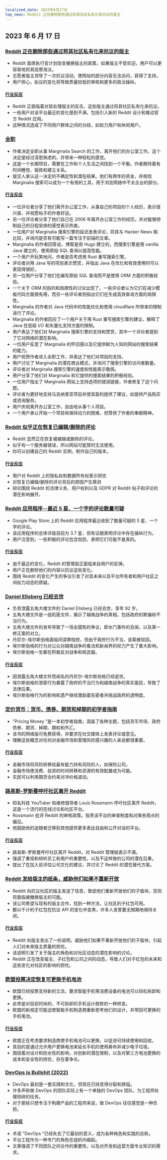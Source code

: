 ```yaml
---
localized_date: 2023年6月17日
top_news: Reddit 正在删除那些通过将其社区私有化来抗议的版主
---
```




## 2023 年 6 月 17 日

### [Reddit 正在删除那些通过将其社区私有化来抗议的版主](https://old.reddit.com/r/ModCoord/comments/14aeq5j/new_admin_post_if_a_moderator_team_unanimously/)

- Reddit 首席执行官计划改变撤换版主的政策，如果版主不受欢迎，用户可以更容易地将其投票淘汰。
- 志愿者版主领导了一次抗议活动，使网站的部分内容无法访问，获得了支持。
- 用户担心，拟议的变化将导致质量较低的审核和更多的政治操纵。

#### [行业反应](http://news.ycombinator.com/item?id=36350938)

- Reddit 正面临着对其处理版主的反击，这些版主通过将其社区私有化来抗议。
- 一些用户对该平台最近的变化感到不满，包括引入新的 Reddit 设计和推动官方 Reddit 应用。
- 这种情况造成了不同用户群体之间的分歧，如权力用户和休闲用户。

### [全职](https://www.marginalia.nu/log/83_full_time/)

- 作者决定全职从事 Marginalia Search 的工作，离开他们的办公室工作。这个决定是经过深思熟虑的，并带来一种轻松的感觉。
- 这是一个长期项目，需要在工作和个人生活之间找到一个平衡。作者期待着有时间睡觉、锻炼和建立关系。
- 提交人承认这一决定的不确定性和潜在结果。他们有两年的资金，并相信 Marginalia 搜索可以成为一个有用的工具，用于浏览网络中不太企业的部分。

#### [行业反应](http://news.ycombinator.com/item?id=36356876)

- 一位评论者分享了他们离开办公室工作，从事自己的项目的个人经历，表示很兴奋，并祝愿帖子的作者好运。
- 另一位评论者分享了他们自己在 2006 年离开办公室工作的经历，并对能够控制自己的日程安排的感觉表示热衷。
- 一位用户对 Marginalia 搜索引擎的延迟发表评论，将其与 Hacker News 相比较，并询问是否有可能写一篇专注于前端的文章。
- Marginalia 的作者回答说，博客是用 Hugo 建立的，而搜索引擎是用 vanilla Java 建立的，使用原始 SQL 查询以提高性能。
- 一个用户开玩笑地问，作者是否考虑用 Rust 重写搜索引擎。
- 评论者对用 Java 写的项目表示赞赏，并指出 Java 在优化和有效使用时可以表现得很好。
- 另一位用户分享了他们在编写原始 SQL 查询而不是使用 ORM 方面的积极经验。
- 一个关于 ORM 的目的和局限性的讨论出现了，一些评论者认为它们在减少模板代码方面很有用，而另一些评论者则指出它们在生成高效查询方面的局限性。
- Marginalia 的作者对 Java 代码中的性能优化和使用 cloudflare 所带来的限制进行了评论。
- Marginalia 的作者回应了一个用户关于用 Rust 重写搜索引擎的建议，解释了 Java 在低级 I/O 和矢量化支持方面的限制。
- 用户表达了他们对 Marginalia 搜索引擎的支持和赞赏，其中一个评论者提到了它对网络的潜在影响。
- 一位用户反思了 Marginalia 的怀旧感以及它提供鲜为人知的网站的搜索结果的能力。
- 用户祝贺作者进入全职工作，并表达了他们对项目的支持。
- 用户讨论了 Marginalia 的潜在商业模式，并询问了搜索引擎的访问者数量。
- 评论者对 Marginalia 搜索引擎的速度和性能表示敬佩。
- 用户分享了他们对 Marginalia 和它提供的搜索结果的积极经验。
- 一位用户指出了 Marginalia 网站上支持选项的错误链接，作者修复了这个问题。
- 评论者为更好地支持马吉纳里亚项目并使其盈利提供了建议，如提供产品购买或咨询服务。
- 用户庆祝离开办公室工作，自由地从事个人项目。
- 一个用户承认开始一个项目和保持动力的困难，但赞扬了作者的奉献精神。

### [Reddit 似乎正在恢复已编辑/删除的评论](https://kbin.social/m/RedditMigration/t/34112/Heads-up-Reddit-is-quietly-restoring-deleted-AND-overwritten-posts-and)

- Reddit 显然正在恢复被编辑或删除的评论。
- 似乎有一个服务器错误，所以网站可能暂时无法使用。
- 你可以创建自己的 Reddit 实例，制作自己的版本。

#### [行业反应](http://news.ycombinator.com/item?id=36354850)

- 用户对 Reddit 上的隐私权和数据所有权表示担忧
- 对恢复已编辑/删除的评论背后的原因产生猜测
- 辩论围绕 Reddit 的法律义务、用户权利以及 GDPR 对 Reddit 帖子和评论的潜在影响展开。

### [Reddit 应用程序--最近 5 星、一个字的评论数量可疑](https://old.reddit.com/r/Save3rdPartyApps/comments/14at885/the_reddit_app_has_a_suspiciously_high_number_of/)

- Google Play Store 上的 Reddit 应用程序最近收到了数量可疑的 5 星、一个字的评论。
- 该应用程序的总体评级目前为 3.7 星，但有证据表明评论中存在操纵行为。
- 用户注意到，一些积极的评论包含抱怨，表明它们可能不是真的。

#### [行业反应](http://news.ycombinator.com/item?id=36358408)

- 由于最近的变化，Reddit 的管理层正面临来自用户的反弹。
- 用户正在删除他们的内容以抗议这些变化。
- 围绕 Reddit 的变化产生的争议引发了对其未来以及平台所有者和用户社区之间权力动态的质疑。

### [Daniel Ellsberg 已经去世](https://www.nytimes.com/2023/06/16/us/daniel-ellsberg-dead.html)

- 负责泄露五角大楼文件的 Daniel Ellsberg 已经去世，享年 92 岁。
- 五角大楼文件是一组机密文件，揭示了越南战争的真相，包括政府的欺骗和不当行为。
- 五角大楼文件的发布导致了一场全国性的争议，即水门事件的丑闻，以及第一修正案的对立。
- 丹尼尔-埃尔斯伯格面临间谍罪指控，但由于政府行为不当，该案被驳回。
- 埃尔斯伯格的行为对公众对越南战争的看法和新闻界的权力产生了重大影响。
- 埃尔斯伯格一生都在积极反对战争和核武器。

#### [行业反应](http://news.ycombinator.com/item?id=36362042)

- 因泄露五角大楼文件而闻名的丹尼尔-埃尔斯伯格已经逝世。
- 埃尔斯伯格的泄密行为暴露了政府的不当行为和越南战争的真实面目，导致了法律后果。
- 埃尔斯伯格行为的影响和遗产继续激励着告密者并挑战政府的透明度。

### [定价货币：货币、债券、期货和掉期的初学者指南](http://www.jdawiseman.com/books/pricing-money/Pricing_Money_JDAWiseman.html)

- "Pricing Money "是一本初学者指南，涵盖了各种主题，包括货币市场、政府债券、期货、掉期、期权和外汇。
- 该书的网络版可免费获得，并要求在社交媒体上发表评论或意见。
- 理解这些概念对任何对金融市场和管理风险感兴趣的人来说都很重要。

#### [行业反应](http://news.ycombinator.com/item?id=36358754)

- 金融市场将风险转移给最有能力持有风险的人，如保险公司。
- 金融市场使消费、投资的时间转移和资源的有效配置成为可能。
- 农民可以利用期货合约来对冲价格波动。

### [路易斯-罗斯曼呼吁社区离开 Reddit](https://www.youtube.com/watch?v=ZOm_UKGyrZg)

- 知名科技 YouTuber 和维修倡导者 Louis Rossmann 呼吁社区离开 Reddit，这是一个流行的在线讨论和社区平台。
- Rossmann 批评 Reddit 的审核政策，指责该平台的审查制度和对某些观点的偏见。
- 他鼓励他的追随者迁移到其他提供更多表达自由和公开对话的平台。

#### [行业反应](http://news.ycombinator.com/item?id=36351830)

- 路易斯-罗斯曼呼吁社区离开 Reddit，对 Reddit 管理层表示不满。
- 强调了重视和倾听员工和用户的重要性，以及不这样做的公司的潜在后果。
- 提出了在加入前评估公司文化的建议，并讨论了 Reddit 的潜在替代方案。

### [Reddit 发给版主的纸条，威胁他们如果不重新开放](https://www.theverge.com/2023/6/16/23763538/reddit-blackout-api-protest-mod-replacement-threat)

- Reddit 向抗议社区的版主发送了信息，敦促他们重新开放他们的子版块，否则将面临被撤换版主的可能。
- 该公司希望与现有的版主合作，找到一种方法，让社区的子红包可用。
- 数以千计的子红包在抗议 API 的变化中变黑，许多人发誓要无限期地保持关闭。

#### [行业反应](http://news.ycombinator.com/item?id=36359259)

- Reddit 向版主发出了一份说明，威胁他们如果不重新开放他们的子版块，引起人们对未来版主质量的担忧。
- 该说明引发了关于版主的角色和对社区动态的潜在影响的讨论。
- Reddit 正在改变版主、子红包和公司之间的动态，导致人们对子红包的未来和这些变化对社区的影响的担忧。

### [欧盟投票决定恢复可更换手机电池](https://www.techspot.com/news/99102-european-union-votes-bring-back-replaceable-phone-batteries.html)

- 欧盟已经投票支持新的立法，要求智能手机等消费设备的电池可以轻松拆卸和更换。
- 此举是对目前时尚的、不可拆卸的手机设计趋势的一种转变。
- 欧盟的新规定可能迫使智能手机制造商重新思考他们的设计，并带回可更换的手机电池。

#### [行业反应](http://news.ycombinator.com/item?id=36361510)

- 欧盟正在考虑要求制造商使手机电池可以更换，以促进可持续使用和回收。
- 其目的是通过允许用户更换电池来延长手机的使用寿命并减少电子垃圾。
- 围绕着对设计和防水性的影响，对创新的潜在限制，以及对第三方电池更换的成本和安全性的担忧，存在着争论。

### [DevOps is Bullshit (2022)](https://blog.massdriver.cloud/posts/devops-is-bullshit/)

- DevOps 最初是一套实践和文化，但现在已经变得分裂和狭隘。
- 许多声称做 DevOps 的团队实际上有一个单独的 DevOps 团队，为工程师处理琐碎的任务。
- 对于那些只想专注于构建产品的工程师来说，做 DevOps 往往感觉是一种负担。

#### [行业反应](http://news.ycombinator.com/item?id=36354049)

- 术语 "DevOps "已经失去了它最初的意义，成为各种角色和实践的总称。
- 平台工程作为一种专门的角色在组织内崛起。
- 文章强调了不同团队之间合作的重要性，以及对开发和运营方面专业知识的需求。


